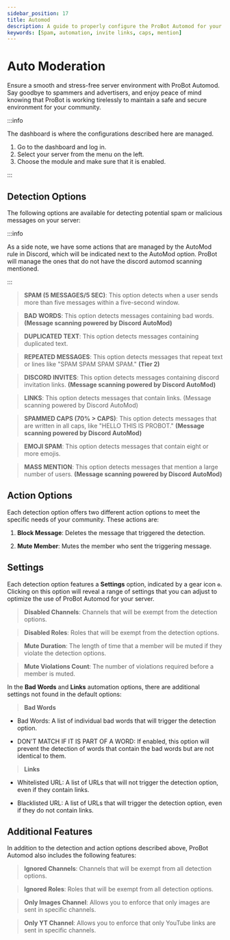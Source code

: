 ```yaml
---
sidebar_position: 17
title: Automod
description: A guide to properly configure the ProBot Automod for your server
keywords: [Spam, automation, invite links, caps, mention] 
---
```



# Auto Moderation

Ensure a smooth and stress-free server environment with ProBot Automod. Say goodbye to spammers and advertisers, and enjoy peace of mind knowing that ProBot is working tirelessly to maintain a safe and secure environment for your community.

:::info

The dashboard is where the configurations described here are managed.

1. Go to the dashboard and log in. 
2. Select your server from the menu on the left.
3. Choose the module and make sure that it is enabled. 

:::

## Detection Options

The following options are available for detecting potential spam or malicious messages on your server:

:::info

As a side note, we have some actions that are managed by the AutoMod rule in Discord, which will be indicated next to the AutoMod option. ProBot will manage the ones that do not have the discord automod scanning mentioned. 

:::

> **SPAM (5 MESSAGES/5 SEC)**: This option detects when a user sends more than five messages within a five-second window.

> **BAD WORDS**: This option detects messages containing bad words. **(Message scanning powered by Discord AutoMod)**

> **DUPLICATED TEXT**: This option detects messages containing duplicated text.

> **REPEATED MESSAGES**: This option detects messages that repeat text or lines like "SPAM SPAM SPAM SPAM." **(Tier 2)**

> **DISCORD INVITES**: This option detects messages containing discord invitation links. **(Message scanning powered by Discord AutoMod)**

> **LINKS**: This option detects messages that contain links. (Message scanning powered by Discord AutoMod)

> **SPAMMED CAPS (70% > CAPS)**: This option detects messages that are written in all caps, like "HELLO THIS IS PROBOT." **(Message scanning powered by Discord AutoMod)**

> **EMOJI SPAM**: This option detects messages that contain eight or more emojis.

> **MASS MENTION**: This option detects messages that mention a large number of users. **(Message scanning powered by Discord AutoMod)**

## Action Options

Each detection option offers two different action options to meet the specific needs of your community. These actions are:

1. **Block Message**: Deletes the message that triggered the detection.

2. **Mute Member**: Mutes the member who sent the triggering message.

## Settings

Each detection option features a **Settings** option, indicated by a gear icon `⚙️`. Clicking on this option will reveal a range of settings that you can adjust to optimize the use of ProBot Automod for your server.

> **Disabled Channels**: Channels that will be exempt from the detection options.

> **Disabled Roles**: Roles that will be exempt from the detection options.

> **Mute Duration**: The length of time that a member will be muted if they violate the detection options.

> **Mute Violations Count**: The number of violations required before a member is muted.

In the **Bad Words** and **Links** automation options, there are additional settings not found in the default options:

> **Bad Words**

- Bad Words: A list of individual bad words that will trigger the detection option.

- DON'T MATCH IF IT IS PART OF A WORD: If enabled, this option will prevent the detection of words that contain the bad words but are not identical to them.

> **Links**

- Whitelisted URL: A list of URLs that will not trigger the detection option, even if they contain links.

- Blacklisted URL: A list of URLs that will trigger the detection option, even if they do not contain links.

## Additional Features

In addition to the detection and action options described above, ProBot Automod also includes the following features:

> **Ignored Channels**: Channels that will be exempt from all detection options.

> **Ignored Roles**: Roles that will be exempt from all detection options.

> **Only Images Channel**: Allows you to enforce that only images are sent in specific channels.

> **Only YT Channel**: Allows you to enforce that only YouTube links are sent in specific channels.
